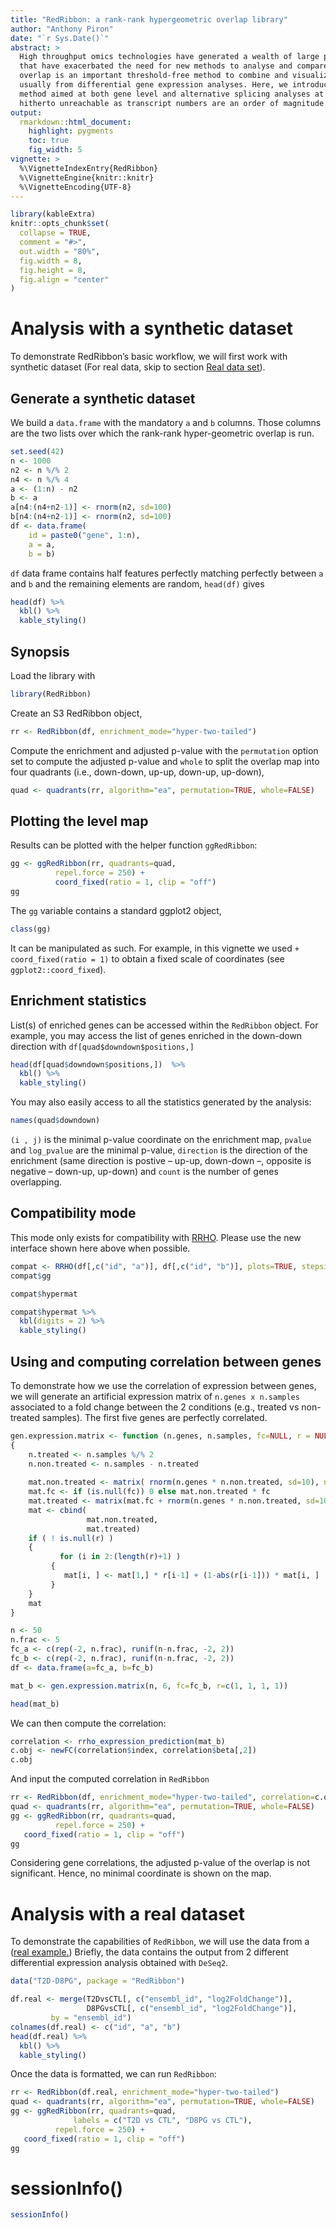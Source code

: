 ```yaml
---
title: "RedRibbon: a rank-rank hypergeometric overlap library"
author: "Anthony Piron"
date: "`r Sys.Date()`"
abstract: >
  High throughput omics technologies have generated a wealth of large protein, gene and transcript datasets 
  that have exacerbated the need for new methods to analyse and compare big datasets. Rank-rank hypergeometric 
  overlap is an important threshold-free method to combine and visualize two ranked lists of P-values or fold-changes, 
  usually from differential gene expression analyses. Here, we introduce a new rank-rank hypergeometric overlap-based 
  method aimed at both gene level and alternative splicing analyses at transcript or exon level, 
  hitherto unreachable as transcript numbers are an order of magnitude larger than gene numbers.
output:
  rmarkdown::html_document:
    highlight: pygments
    toc: true
    fig_width: 5
vignette: >
  %\VignetteIndexEntry{RedRibbon}
  %\VignetteEngine{knitr::knitr}
  %\VignetteEncoding{UTF-8}
---
```


```r
library(kableExtra)
knitr::opts_chunk$set(
  collapse = TRUE,
  comment = "#>",
  out.width = "80%",
  fig.width = 8,
  fig.height = 8,
  fig.align = "center"
)
```

# Analysis with a synthetic dataset

To demonstrate RedRibbon's basic workflow, we will first work with synthetic dataset (For real data, skip to section [Real data set](#realdataset)).

## Generate a synthetic dataset

We build a `data.frame` with the mandatory `a` and `b` columns. Those columns are the two lists over which the rank-rank hyper-geometric overlap is run.

```r
set.seed(42)
n <- 1000
n2 <- n %/% 2
n4 <- n %/% 4
a <- (1:n) - n2
b <- a
a[n4:(n4+n2-1)] <- rnorm(n2, sd=100)
b[n4:(n4+n2-1)] <- rnorm(n2, sd=100)
df <- data.frame(
	id = paste0("gene", 1:n),
	a = a,
	b = b)
```

`df` data frame contains half features perfectly matching perfectly between `a` and `b` and the remaining elements are random, `head(df)` gives
	
```r
head(df) %>%
  kbl() %>%
  kable_styling()
```

## Synopsis

Load the library with

```r
library(RedRibbon)
```

Create an S3 RedRibbon object,

```r
rr <- RedRibbon(df, enrichment_mode="hyper-two-tailed")
```

Compute the enrichment and adjusted p-value with the `permutation` option set to compute the adjusted p-value and `whole` to split the overlap map into four quadrants (i.e., down-down, up-up, down-up, up-down),

```r
quad <- quadrants(rr, algorithm="ea", permutation=TRUE, whole=FALSE)
```

## Plotting the level map

Results can be plotted with the helper function `ggRedRibbon`:

```r
gg <- ggRedRibbon(rr, quadrants=quad,
		  repel.force = 250) +
		  coord_fixed(ratio = 1, clip = "off")
gg
```

The `gg` variable contains a standard ggplot2 object,
```r
class(gg)
```

It can be manipulated as such. For example, in this vignette we used `+ coord_fixed(ratio = 1)` to obtain a fixed scale of coordinates (see `ggplot2::coord_fixed`).


## Enrichment statistics

List(s) of enriched genes can be accessed within the `RedRibbon` object. For example, you may access the list of genes enriched in the down-down direction with `df[quad$downdown$positions,]`
```r
head(df[quad$downdown$positions,])  %>%
  kbl() %>%
  kable_styling()
```

You may also easily access to all the statistics generated by the analysis:

```r
names(quad$downdown)
```

`(i , j)` is the  minimal p-value coordinate on the enrichment map, `pvalue` and `log_pvalue` are the minimal p-value, `direction` is the direction of the enrichment (same direction is postive -- up-up, down-down --, opposite is negative -- down-up, up-down) and `count` is the number of genes overlapping.

## Compatibility mode

This mode only exists for compatibility with [RRHO](https://www.bioconductor.org/packages/release/bioc/html/RRHO.html). Please use the new interface shown here above when possible.

```r
compat <- RRHO(df[,c("id", "a")], df[,c("id", "b")], plots=TRUE, stepsize=n %/% 10)
compat$gg
```

```r
compat$hypermat
```
```r
compat$hypermat %>%
  kbl(digits = 2) %>%
  kable_styling()
```


## Using and computing correlation between genes

To demonstrate how we use the correlation of expression between genes, we will generate an artificial expression matrix of `n.genes x n.samples` associated to a fold change between the 2 conditions (e.g., treated vs non-treated samples). The first five genes are perfectly correlated.

```r
gen.expression.matrix <- function (n.genes, n.samples, fc=NULL, r = NULL)
{
	n.treated <- n.samples %/% 2
	n.non.treated <- n.samples - n.treated
	
	mat.non.treated <- matrix( rnorm(n.genes * n.non.treated, sd=10), nrow = n.genes)
	mat.fc <- if (is.null(fc)) 0 else mat.non.treated * fc
	mat.treated <- matrix(mat.fc + rnorm(n.genes * n.non.treated, sd=10) , nrow = n.genes)
	mat <- cbind(
		         mat.non.treated,
		         mat.treated)
	if ( ! is.null(r) )
	{
           for (i in 2:(length(r)+1) )
	     {
	        mat[i, ] <- mat[1,] * r[i-1] + (1-abs(r[i-1])) * mat[i, ]
	     }	
	}
    mat
}

n <- 50
n.frac <- 5
fc_a <- c(rep(-2, n.frac), runif(n-n.frac, -2, 2))
fc_b <- c(rep(-2, n.frac), runif(n-n.frac, -2, 2))
df <- data.frame(a=fc_a, b=fc_b)

mat_b <- gen.expression.matrix(n, 6, fc=fc_b, r=c(1, 1, 1, 1))

head(mat_b)
```
We can then compute the correlation:

```r
correlation <- rrho_expression_prediction(mat_b)
c.obj <- newFC(correlation$index, correlation$beta[,2])
c.obj
```

And input the computed correlation in `RedRibbon`

```r
rr <- RedRibbon(df, enrichment_mode="hyper-two-tailed", correlation=c.obj)
quad <- quadrants(rr, algorithm="ea", permutation=TRUE, whole=FALSE)
gg <- ggRedRibbon(rr, quadrants=quad,
		  repel.force = 250) +
   coord_fixed(ratio = 1, clip = "off")
gg

```

Considering gene correlations, the adjusted p-value of the overlap is not significant. Hence, no minimal coordinate is shown on the map.

<a name="realdataset"/>

# Analysis with a real dataset

To demonstrate the capabilities of `RedRibbon`, we will use the data from a ([real example.](https://www.ncbi.nlm.nih.gov/geo/query/acc.cgi?acc=GSE159984)) Briefly, the data contains the output from 2 different differential expression analysis obtained with `DeSeq2`.

```r
data("T2D-D8PG", package = "RedRibbon")

df.real <- merge(T2DvsCTL[, c("ensembl_id", "log2FoldChange")],
                 D8PGvsCTL[, c("ensembl_id", "log2FoldChange")],
		 by = "ensembl_id")
colnames(df.real) <- c("id", "a", "b")
head(df.real) %>%
  kbl() %>%
  kable_styling()
```

Once the data is formatted, we can run `RedRibbon`:

```r
rr <- RedRibbon(df.real, enrichment_mode="hyper-two-tailed")
quad <- quadrants(rr, algorithm="ea", permutation=TRUE, whole=FALSE)
gg <- ggRedRibbon(rr, quadrants=quad,
      		  labels = c("T2D vs CTL", "D8PG vs CTL"),
		  repel.force = 250) +
   coord_fixed(ratio = 1, clip = "off")
gg

```

# sessionInfo()

```r
sessionInfo()
```
